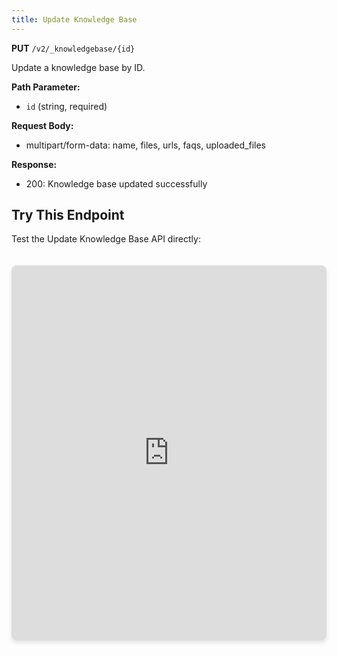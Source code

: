 ```yaml
---
title: Update Knowledge Base
---
```


**PUT** `/v2/_knowledgebase/{id}`

Update a knowledge base by ID.

**Path Parameter:**
- `id` (string, required)

**Request Body:**
- multipart/form-data: name, files, urls, faqs, uploaded_files

**Response:**
- 200: Knowledge base updated successfully

## Try This Endpoint

Test the Update Knowledge Base API directly:

<iframe 
  src="https://petstore.swagger.io/?url=https://raw.githubusercontent.com/vamsinole/docs/refs/heads/main/api-reference/openapi.json#/Knowledge%20Base/updateKnowledgeBase"
  width="100%" 
  height="600px"
  style="border: none; border-radius: 8px; box-shadow: 0 4px 6px rgba(0, 0, 0, 0.1); margin-top: 20px;"
  title="Update Knowledge Base API Playground"
/> 